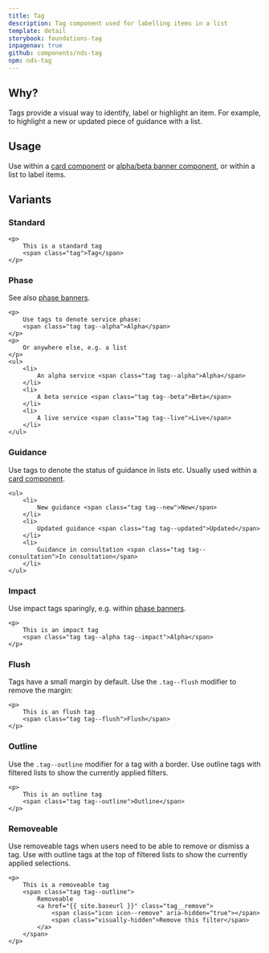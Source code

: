 ```yaml
---
title: Tag
description: Tag component used for labelling items in a list
template: detail
storybook: foundations-tag
inpagenav: true
github: components/nds-tag
npm: nds-tag
---
```


## Why?

Tags provide a visual way to identify, label or highlight an item. For example, to highlight a new or updated piece of guidance with a list.

## Usage

Use within a <a href="{{ site.baseurl }}{% link components/card.md %}">card component</a> or <a href="{{ site.baseurl }}{% link components/alpha-beta-live.md %}">alpha/beta banner component</a>, or within a list to label items.

## Variants

### Standard

```
<p>
    This is a standard tag
    <span class="tag">Tag</span>
</p>
```

### Phase

See also <a href="{{ site.baseurl }}{% link components/alpha-beta-live.md %}">phase banners</a>.

```
<p>
    Use tags to denote service phase:
    <span class="tag tag--alpha">Alpha</span>
</p>
<p>
    Or anywhere else, e.g. a list
</p>
<ul>
    <li>
        An alpha service <span class="tag tag--alpha">Alpha</span>
    </li>
    <li>
        A beta service <span class="tag tag--beta">Beta</span>
    </li>
    <li>
        A live service <span class="tag tag--live">Live</span>
    </li>
</ul>
```

### Guidance

Use tags to denote the status of guidance in lists etc. Usually used within a <a href="{{ site.baseurl }}{% link components/card.md %}">card component</a>.

```
<ul>
    <li>
        New guidance <span class="tag tag--new">New</span>
    </li>
    <li>
        Updated guidance <span class="tag tag--updated">Updated</span>
    </li>
    <li>
        Guidance in consultation <span class="tag tag--consultation">In consultation</span>
    </li>
</ul>
```

### Impact

Use impact tags sparingly, e.g. within <a href="{{ site.baseurl }}{% link components/alpha-beta-live.md %}">phase banners</a>.

```
<p>
    This is an impact tag
    <span class="tag tag--alpha tag--impact">Alpha</span>
</p>
```

### Flush

Tags have a small margin by default. Use the `.tag--flush` modifier to remove the margin:

```
<p>
    This is an flush tag
    <span class="tag tag--flush">Flush</span>
</p>
```

### Outline

Use the `.tag--outline` modifier for a tag with a border. Use outline tags with filtered lists to show the currently applied filters.

```
<p>
    This is an outline tag
    <span class="tag tag--outline">Outline</span>
</p>
```

### Removeable

Use removeable tags when users need to be able to remove or dismiss a tag. Use with outline tags at the top of filtered lists to show the currently applied selections.

```
<p>
    This is a removeable tag
    <span class="tag tag--outline">
        Removeable
        <a href="{{ site.baseurl }}" class="tag__remove">
            <span class="icon icon--remove" aria-hidden="true"></span>
            <span class="visually-hidden">Remove this filter</span>
        </a>
    </span>
</p>
```
